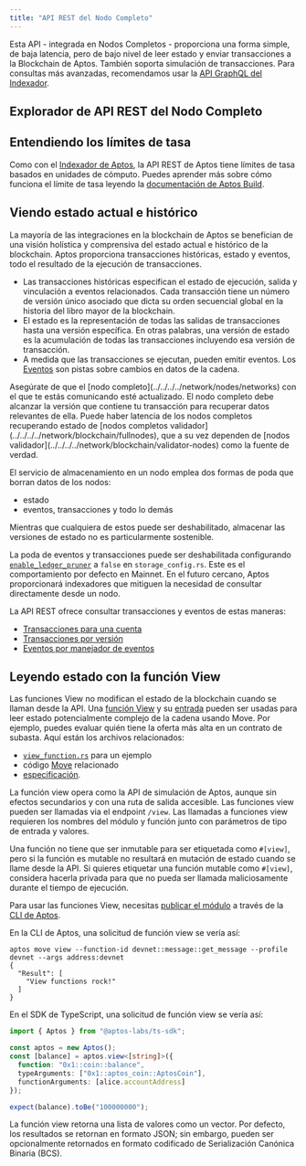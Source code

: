 ```yaml
---
title: "API REST del Nodo Completo"
---
```



Esta API - integrada en Nodos Completos - proporciona una forma simple, de baja latencia, pero de bajo nivel de leer estado y enviar transacciones a la Blockchain de Aptos. También soporta simulación de transacciones.
Para consultas más avanzadas, recomendamos usar la [API GraphQL del Indexador](../../../../build/indexer).

## Explorador de API REST del Nodo Completo

<CardGrid>
  <LinkCard href="https://fullnode.mainnet.aptoslabs.com/v1/spec#/" title="API REST del Nodo Completo de Mainnet" description="Explorador de API REST para Mainnet" target="_blank" />

  <LinkCard href="https://fullnode.testnet.aptoslabs.com/v1/spec#/" title="API REST del Nodo Completo de Testnet" description="Explorador de API REST para Testnet" target="_blank" />

  <LinkCard href="https://fullnode.devnet.aptoslabs.com/v1/spec#/" title="API REST del Nodo Completo de Devnet" description="Explorador de API REST para Devnet" target="_blank" />
</CardGrid>

## Entendiendo los límites de tasa

Como con el [Indexador de Aptos](../../../../build/indexer/indexer-api), la API REST de Aptos tiene límites de tasa basados en unidades de cómputo. Puedes aprender más sobre cómo funciona el límite de tasa leyendo la [documentación de Aptos Build](https://build.aptoslabs.com/docs/start/billing).

## Viendo estado actual e histórico

La mayoría de las integraciones en la blockchain de Aptos se benefician de una visión holística y comprensiva del estado actual e
histórico de la blockchain. Aptos proporciona transacciones históricas, estado y eventos, todo el resultado de
la ejecución de transacciones.

- Las transacciones históricas especifican el estado de ejecución, salida y vinculación a eventos relacionados. Cada transacción tiene un número de
  versión único asociado que dicta su orden secuencial global en la historia del libro mayor de la blockchain.
- El estado es la representación de todas las salidas de transacciones hasta una versión específica. En otras palabras, una versión de estado
  es la acumulación de todas las transacciones incluyendo esa versión de transacción.
- A medida que las transacciones se ejecutan, pueden emitir eventos. Los [Eventos](../../../../network/blockchain/events) son pistas sobre cambios en datos
  de la cadena.

<Aside type="note">
  Asegúrate de que el [nodo completo](../../../../network/nodes/networks) con el que te estás comunicando esté actualizado. El nodo completo debe alcanzar la
  versión que contiene tu transacción para recuperar datos relevantes de ella. Puede haber latencia de los nodos completos
  recuperando estado de [nodos completos validador](../../../../network/blockchain/fullnodes), que a su vez dependen de
  [nodos validador](../../../../network/blockchain/validator-nodes) como la fuente de verdad.
</Aside>

El servicio de almacenamiento en un nodo emplea dos formas de poda que borran datos de los nodos:

- estado
- eventos, transacciones y todo lo demás

Mientras que cualquiera de estos puede ser deshabilitado, almacenar las versiones de estado no es particularmente sostenible.

La poda de eventos y transacciones puede ser deshabilitada configurando [`enable_ledger_pruner`](https://github.com/aptos-labs/aptos-core/blob/cf0bc2e4031a843cdc0c04e70b3f7cd92666afcf/config/src/config/storage_config.rs#L141)
a `false` en `storage_config.rs`. Este es el comportamiento por defecto en Mainnet. En el futuro cercano, Aptos proporcionará indexadores
que mitiguen la necesidad de consultar directamente desde un nodo.

La API REST ofrece consultar transacciones y eventos de estas maneras:

- [Transacciones para una cuenta](https://api.devnet.aptoslabs.com/v1/spec#/operations/get_account_transactions)
- [Transacciones por versión](https://api.devnet.aptoslabs.com/v1/spec#/operations/get_transaction_by_version)
- [Eventos por manejador de eventos](https://api.devnet.aptoslabs.com/v1/spec#/operations/get_events_by_event_handle)

## Leyendo estado con la función View

Las funciones View no modifican el estado de la blockchain cuando se llaman desde la API. Una [función View](https://github.com/aptos-labs/aptos-core/blob/main/api/src/view_function.rs)
y su [entrada](https://github.com/aptos-labs/aptos-core/blob/main/api/types/src/view.rs) pueden ser usadas para leer
estado potencialmente complejo de la cadena usando Move. Por ejemplo, puedes evaluar quién tiene la oferta más alta en un contrato
de subasta. Aquí están los archivos relacionados:

- [`view_function.rs`](https://github.com/aptos-labs/aptos-core/blob/main/api/src/tests/view_function.rs) para un ejemplo
- código [Move](https://github.com/aptos-labs/aptos-core/blob/90c33dc7a18662839cd50f3b70baece0e2dbfc71/aptos-move/framework/aptos-framework/sources/coin.move#L226) relacionado
- [especificación](https://github.com/aptos-labs/aptos-core/blob/90c33dc7a18662839cd50f3b70baece0e2dbfc71/api/doc/spec.yaml#L8513).

La función view opera como la API de simulación de Aptos,
aunque sin efectos secundarios y con una ruta de salida accesible. Las funciones view pueden ser llamadas via el endpoint `/view`. Las llamadas
a funciones view requieren los nombres del módulo y función junto con parámetros de tipo de entrada y valores.

Una función no tiene que ser inmutable para ser etiquetada como `#[view]`, pero si la función es mutable no resultará en
mutación de estado cuando se llame desde la API. Si quieres etiquetar una función mutable como `#[view]`, considera hacerla privada
para que no pueda ser llamada maliciosamente durante el tiempo de ejecución.

Para usar las funciones View, necesitas [publicar el módulo](../../../../build/cli/working-with-move-contracts)
a través de la [CLI de Aptos](../../../../build/cli).

En la CLI de Aptos, una solicitud de función view se vería así:

```shellscript filename="Terminal"
aptos move view --function-id devnet::message::get_message --profile devnet --args address:devnet
{
  "Result": [
    "View functions rock!"
  ]
}
```

En el SDK de TypeScript, una solicitud de función view se vería así:

```typescript filename="index.ts"
import { Aptos } from "@aptos-labs/ts-sdk";

const aptos = new Aptos();
const [balance] = aptos.view<[string]>({
  function: "0x1::coin::balance",
  typeArguments: ["0x1::aptos_coin::AptosCoin"],
  functionArguments: [alice.accountAddress]
});

expect(balance).toBe("100000000");
```

La función view retorna una lista de valores como un vector. Por defecto, los resultados se retornan en formato JSON; sin embargo,
pueden ser opcionalmente retornados en formato codificado de Serialización Canónica Binaria (BCS).
